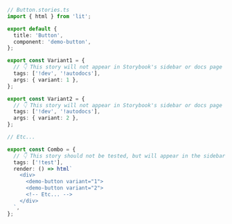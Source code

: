 ```ts
// Button.stories.ts
import { html } from 'lit';

export default {
  title: 'Button',
  component: 'demo-button',
};

export const Variant1 = {
  // 👇 This story will not appear in Storybook's sidebar or docs page
  tags: ['!dev', '!autodocs'],
  args: { variant: 1 },
};

export const Variant2 = {
  // 👇 This story will not appear in Storybook's sidebar or docs page
  tags: ['!dev', '!autodocs'],
  args: { variant: 2 },
};

// Etc...

export const Combo = {
  // 👇 This story should not be tested, but will appear in the sidebar and docs page
  tags: ['!test'],
  render: () => html`
    <div>
      <demo-button variant="1">
      <demo-button variant="2">
      <!-- Etc... -->
    </div>
  `,
};
```
